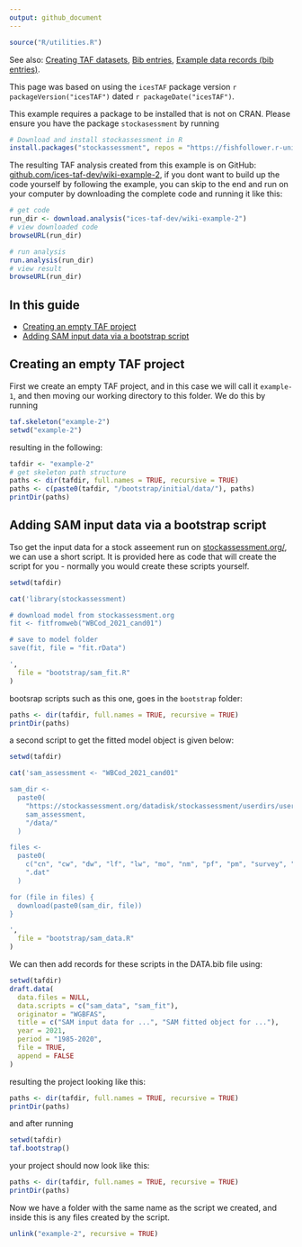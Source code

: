 ```yaml
---
output: github_document
---
```


```r
source("R/utilities.R")
```

See also:
[Creating TAF datasets](Creating-TAF-datasets),
[Bib entries](Bib-entries),
[Example data records (bib entries)](Example-data-records).

This page was based on using the `icesTAF` package version ```r packageVersion("icesTAF")```
dated ```r packageDate("icesTAF")```.  

This example requires a package to be installed that is not on CRAN. Please ensure you have the
package `stockasessment` by running
```r
# Download and install stockassessment in R
install.packages("stockassessment", repos = "https://fishfollower.r-universe.dev")
```

The resulting TAF analysis created from this example is 
on GitHub: [github.com/ices-taf-dev/wiki-example-2](https://github.com/ices-taf-dev/wiki-example-2),
if you dont want to build up the code yourself by following the example, you can skip to the end 
and run on your computer by downloading the complete code and running it like this:

```r
# get code
run_dir <- download.analysis("ices-taf-dev/wiki-example-2")
# view downloaded code
browseURL(run_dir)

# run analysis
run.analysis(run_dir)
# view result
browseURL(run_dir)
```


## In this guide

* [Creating an empty TAF project](#creating-an-empty-TAF-project)
* [Adding SAM input data via a bootstrap script](#adding-sam-input-data-via-a-bootstrap-script)

## Creating an empty TAF project

First we create an empty TAF project, and in this case we will call it `example-1`, and then moving our
working directory to this folder. We do this by running

```r
taf.skeleton("example-2")
setwd("example-2")
```

resulting in the following:
```r
tafdir <- "example-2"
# get skeleton path structure
paths <- dir(tafdir, full.names = TRUE, recursive = TRUE)
paths <- c(paste0(tafdir, "/bootstrap/initial/data/"), paths)
printDir(paths)
```

## Adding SAM input data via a bootstrap script

Tso get the input data for a stock asseement run on 
[stockassessment.org/](https://stockassessment.org/), we can use a short script. It is provided here
as code that will create the script for you - normally you would create these scripts yourself.

```r
setwd(tafdir)

cat('library(stockassessment)

# download model from stockassessment.org
fit <- fitfromweb("WBCod_2021_cand01")

# save to model folder
save(fit, file = "fit.rData")

',
  file = "bootstrap/sam_fit.R"
)
```

bootsrap scripts such as this one, goes in the `bootstrap` folder:

```r
paths <- dir(tafdir, full.names = TRUE, recursive = TRUE)
printDir(paths)
```

a second script to get the fitted model object is given below:

```r
setwd(tafdir)

cat('sam_assessment <- "WBCod_2021_cand01"

sam_dir <-
  paste0(
    "https://stockassessment.org/datadisk/stockassessment/userdirs/user3/",
    sam_assessment,
    "/data/"
  )

files <-
  paste0(
    c("cn", "cw", "dw", "lf", "lw", "mo", "nm", "pf", "pm", "survey", "sw"),
    ".dat"
  )

for (file in files) {
  download(paste0(sam_dir, file))
}

',
  file = "bootstrap/sam_data.R"
)
```

We can then add records for these scripts in the DATA.bib file using:

```r
setwd(tafdir)
draft.data(
  data.files = NULL,
  data.scripts = c("sam_data", "sam_fit"),
  originator = "WGBFAS",
  title = c("SAM input data for ...", "SAM fitted object for ..."),
  year = 2021,
  period = "1985-2020",
  file = TRUE,
  append = FALSE
)
```

resulting the project looking like this:

```r
paths <- dir(tafdir, full.names = TRUE, recursive = TRUE)
printDir(paths)
```


and after running
```r
setwd(tafdir)
taf.bootstrap()
```
your project should now look like this:

```r
paths <- dir(tafdir, full.names = TRUE, recursive = TRUE)
printDir(paths)
```

Now we have a folder with the same name as the script we created, and inside this is any files
created by the script.

```r
unlink("example-2", recursive = TRUE)
```
